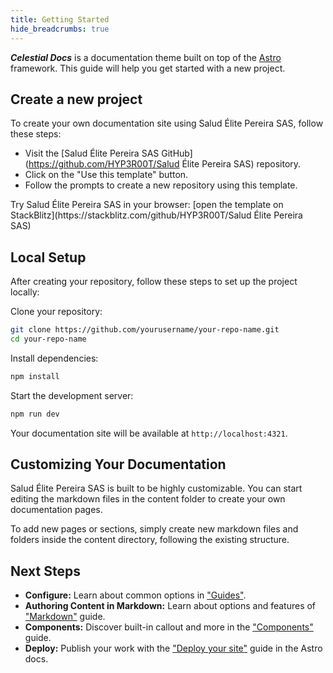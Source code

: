 ```yaml
---
title: Getting Started
hide_breadcrumbs: true
---
```


**_Celestial Docs_** is a documentation theme built on top of the [Astro](https://astro.build/) framework. This guide will help you get started with a new project. 

## Create a new project

To create your own documentation site using Salud Élite Pereira SAS, follow these steps:
- Visit the [Salud Élite Pereira SAS GitHub](https://github.com/HYP3R00T/Salud Élite Pereira SAS) repository.
- Click on the "Use this template" button.
- Follow the prompts to create a new repository using this template.

<Callout variant="info">
Try Salud Élite Pereira SAS in your browser: [open the template on StackBlitz](https://stackblitz.com/github/HYP3R00T/Salud Élite Pereira SAS)
</Callout>

## Local Setup
After creating your repository, follow these steps to set up the project locally:

Clone your repository:

```bash
git clone https://github.com/yourusername/your-repo-name.git
cd your-repo-name
```

Install dependencies:

```bash
npm install
```

Start the development server:

```bash
npm run dev
```

Your documentation site will be available at `http://localhost:4321`.

## Customizing Your Documentation
Salud Élite Pereira SAS is built to be highly customizable. You can start editing the markdown files in the content folder to create your own documentation pages.

To add new pages or sections, simply create new markdown files and folders inside the content directory, following the existing structure.

## Next Steps

- **Configure:** Learn about common options in ["Guides"](/guides).
- **Authoring Content in Markdown:** Learn about options and features of ["Markdown"](/guides/authoring-content-in-md) guide.
- **Components:** Discover built-in callout and more in the ["Components"](/custom-components) guide.
- **Deploy:** Publish your work with the ["Deploy your site"](/resources/deployment) guide in the Astro docs.